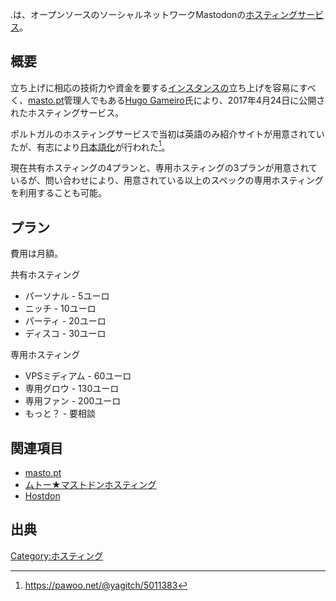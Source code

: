 {{Infobox website
| Name = Masto.Host
| Image = [[ファイル:mastohost_500.png|300px|Masto.Host]]
| URL = https://masto.host <small>([https://jp.masto.host 日本語ページ])</small>
| Admin = [https://masto.pt/@hugo Hugo Gameiro]
| Country = ポルトガル
| Start = 2017年4月24日
}}
{{Ruby|Masto|マスト}}.{{Ruby|Host|ホスト}}は、オープンソースのソーシャルネットワークMastodonの[[ホスティングサービス]]。

== 概要 ==
立ち上げに相応の技術力や資金を要する[[インスタンス]]の立ち上げを容易にすべく、[[masto.pt]]管理人でもある[[Hugo Gameiro]]氏により、2017年4月24日に公開されたホスティングサービス。

ポルトガルのホスティングサービスで当初は英語のみ紹介サイトが用意されていたが、有志により[https://jp.masto.host 日本語化]が行われた<ref>https://pawoo.net/@yagitch/5011383</ref>。

現在共有ホスティングの4プランと、専用ホスティングの3プランが用意されているが、問い合わせにより、用意されている以上のスペックの専用ホスティングを利用することも可能。

== プラン ==
費用は月額。
; 共有ホスティング
* パーソナル - 5ユーロ
* ニッチ - 10ユーロ
* パーティ - 20ユーロ
* ディスコ - 30ユーロ
; 専用ホスティング
* VPSミディアム - 60ユーロ
* 専用グロウ - 130ユーロ
* 専用ファン - 200ユーロ
* もっと？ - 要相談

== 関連項目 ==
* [[masto.pt]]
* [[ムトー★マストドンホスティング]]
* [[Hostdon]]

== 出典 ==
<references />

[[Category:ホスティング]]